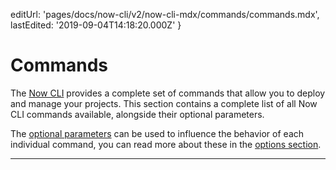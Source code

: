 

  editUrl: 'pages/docs/now-cli/v2/now-cli-mdx/commands/commands.mdx',
  lastEdited: '2019-09-04T14:18:20.000Z'
}

# Commands

The [Now CLI](/download) provides a complete set of commands that allow you to deploy and manage your projects. This section contains a complete list of all Now CLI commands available, alongside their optional parameters.

The [optional parameters](#options) can be used to influence the behavior of each individual command, you can read more about these in the [options section](#options).

<HR />

<Now />
<Dev />
<Login />
<Logout />
<Init />
<Secrets />
<Switch />
<Help />
<Inspect />
<List />
<Logs />
<Teams />
<Domains />
<DNS />
<Whoami />
<Remove />
<Certs />
